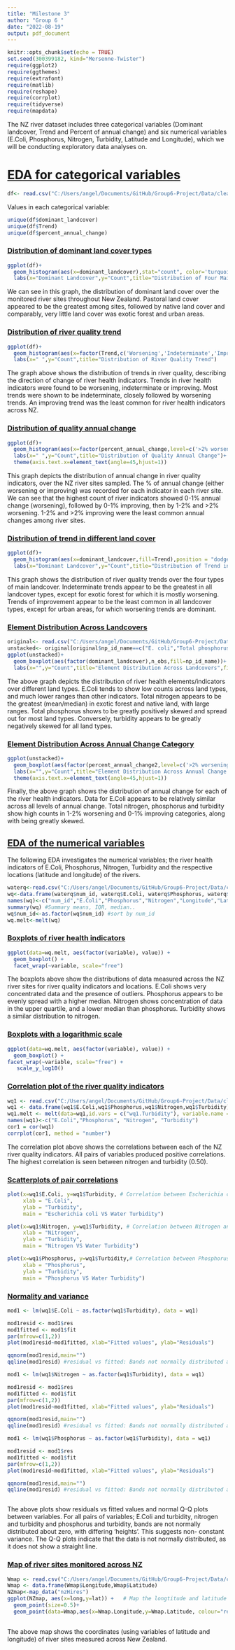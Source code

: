 ```yaml
---
title: "Milestone 3"
author: "Group 6 "
date: "2022-08-19"
output: pdf_document
---
```


```r
knitr::opts_chunk$set(echo = TRUE)
set.seed(300399182, kind="Mersenne-Twister")
require(ggplot2)
require(ggthemes)
require(extrafont)
require(matlib)
require(reshape)
require(corrplot)
require(tidyverse)
require(mapdata)
```

The NZ river dataset includes three categorical variables (Dominant landcover, Trend and Percent of annual change) and six numerical variables (E.Coli, Phosphorus, Nitrogen, Turbidity, Latitude and Longitude), which we will be conducting exploratory data analyses on.

# [EDA for categorical variables]{.underline}

```r
df<- read.csv("C:/Users/angel/Documents/GitHub/Group6-Project/Data/cleaned.csv")
```

Values in each categorical variable:

```r
unique(df$dominant_landcover)
unique(df$Trend)
unique(df$percent_annual_change)
```

### [Distribution of dominant land cover types]{.underline}

```r
ggplot(df)+
  geom_histogram(aes(x=dominant_landcover),stat="count", color='turquoise4')+
  labs(x="Dominant Landcover",y="Count",title="Distribution of Four Main Landcover Types")
```

We can see in this graph, the distribution of dominant land cover over the monitored river sites throughout New Zealand. Pastoral land cover appeared to be the greatest among sites, followed by native land cover and comparably, very little land cover was exotic forest and urban areas.

### [Distribution of river quality trend]{.underline}

```r
ggplot(df)+
  geom_histogram(aes(x=factor(Trend,c('Worsening','Indeterminate','Improving'))),stat="count", color='turquoise4')+
  labs(x=" ",y="Count",title="Distribution of River Quality Trend")
```

The graph above shows the distribution of trends in river quality, describing the direction of change of river health indicators. Trends in river health indicators were found to be worsening, indeterminate or improving. Most trends were shown to be indeterminate, closely followed by worsening trends. An improving trend was the least common for river health indicators across NZ.

### [Distribution of quality annual change]{.underline}

```r
ggplot(df)+
  geom_histogram(aes(x=factor(percent_annual_change,level=c('>2% worsening','1-2% worsening','0-1% worsening','0-1% improving','1-2% improving','>2% improving'))),stat="count", color='turquoise4')+
  labs(x=" ",y="Count",title="Distribution of Quality Annual Change")+
  theme(axis.text.x=element_text(angle=45,hjust=1))
```

This graph depicts the distribution of annual change in river quality indicators, over the NZ river sites sampled. The % of annual change (either worsening or improving) was recorded for each indicator in each river site. We can see that the highest count of river indicators showed 0-1% annual change (worsening), followed by 0-1% improving, then by 1-2% and \>2% worsening. 1-2% and \>2% improving were the least common annual changes among river sites.

### [Distribution of trend in different land cover]{.underline}

```r
ggplot(df)+
  geom_histogram(aes(x=dominant_landcover,fill=Trend),position = "dodge",stat="count", color='turquoise4')+
  labs(x="Dominant Landcover",y="Count",title="Distribution of Trend in Four Main Landcovers")
```

This graph shows the distribution of river quality trends over the four types of main landcover. Indeterminate trends appear to be the greatest in all landcover types, except for exotic forest for which it is mostly worsening. Trends of improvement appear to be the least common in all landcover types, except for urban areas, for which worsening trends are dominant.

### [Element Distribution Across Landcovers]{.underline}

```r
original<- read.csv("C:/Users/angel/Documents/GitHub/Group6-Project/Data/river-water-quality-trends-20082017-19982017-and-19902017.csv")
unstacked<- original[original$np_id_name==c("E. coli","Total phosphorus","Turbidity","Total nitrogen"),]
ggplot(unstacked)+
  geom_boxplot(aes(factor(dominant_landcover),n_obs,fill=np_id_name))+
  labs(x="",y="Count",title="Element Distribution Across Landcovers",fill="Element")
```

The above graph depicts the distribution of river health elements/indicators over different land types. E.Coli tends to show low counts across land types, and much lower ranges than other indicators. Total nitrogen appears to be the greatest (mean/median) in exotic forest and native land, with large ranges. Total phosphorus shows to be greatly positively skewed and spread out for most land types. Conversely, turbidity appears to be greatly negatively skewed for all land types.

### [Element Distribution Across Annual Change Category]{.underline}

```r
ggplot(unstacked)+
  geom_boxplot(aes(factor(percent_annual_change2,level=c('>2% worsening','1-2% worsening','0-1% worsening','0-1% improving','1-2% improving','>2% improving')),n_obs,fill=np_id_name))+
  labs(x="",y="Count",title="Element Distribution Across Annual Change Category",fill="Element")+
  theme(axis.text.x=element_text(angle=45,hjust=1))
```

Finally, the above graph shows the distribution of annual change for each of the river health indicators. Data for E.Coli appears to be relatively similar across all levels of annual change. Total nitrogen, phosphorus and turbidity show high counts in 1-2% worsening and 0-1% improving categories, along with being greatly skewed.

## [EDA of the numerical variables]{.underline} 

The following EDA investigates the numerical variables; the river health indicators of E.Coli, Phosphorus, Nitrogen, Turbidity and the respective locations (latitude and longitude) of the rivers.

```r
waterq<-read.csv("C:/Users/angel/Documents/GitHub/Group6-Project/Data/cleaned.csv", header=T) #numeric variables along side with chr
wq<-data.frame(waterq$num_id, waterq$E.Coli, waterq$Phosphorus, waterq$Nitrogen, waterq$Longitude, waterq$Latitude, waterq$Turbidity)
names(wq)<-c("num_id","E.Coli","Phosphorus","Nitrogen","Longitude","Latitude","Turbidity") #rename cols in wq
summary(wq) #Summary means, IQR, median..
wq$num_id<-as.factor(wq$num_id) #sort by num_id 
wq.melt<-melt(wq)
```

### [Boxplots of river health indicators]{.underline}

```r
ggplot(data=wq.melt, aes(factor(variable), value)) + 
  geom_boxplot() + 
  facet_wrap(~variable, scale="free")


```

The boxplots above show the distributions of data measured across the NZ river sites for river quality indicators and locations. E.Coli shows very concentrated data and the presence of outliers. Phosphorus appears to be evenly spread with a higher median. Nitrogen shows concentration of data in the upper quartile, and a lower median than phosphorus. Turbidity shows a similar distribution to nitrogen.

### [Boxplots with a logarithmic scale]{.underline}

```r
ggplot(data=wq.melt, aes(factor(variable), value)) + 
  geom_boxplot() + 
facet_wrap(~variable, scale="free") + 
   scale_y_log10() 
```

### [Correlation plot of the river quality indicators]{.underline}

```r
wq1 <- read.csv("C:/Users/angel/Documents/GitHub/Group6-Project/Data/cleaned.csv")
wq1 <- data.frame(wq1$E.Coli,wq1$Phosphorus,wq1$Nitrogen,wq1$Turbidity)
wq1.melt <- melt(data=wq1,id.vars = c("wq1.Turbidity"), variable.name = "Numeric-variable")
names(wq1)<-c("E.Coli","Phosphorus", "Nitrogen", "Turbidity")
cor1 = cor(wq1)
corrplot(cor1, method = "number")
```

The correlation plot above shows the correlations between each of the NZ river quality indicators. All pairs of variables produced positive correlations. The highest correlation is seen between nitrogen and turbidity (0.50).

### [Scatterplots of pair correlations]{.underline}

```r
plot(x=wq1$E.Coli, y=wq1$Turbidity, # Correlation between Escherichia coli and Turbidity
     xlab = "E.Coli",
     ylab = "Turbidity",
     main = "Escherichia coli VS Water Turbidity")

plot(x=wq1$Nitrogen, y=wq1$Turbidity, # Correlation between Nitrogen and Turbidity
     xlab = "Nitrogen",
     ylab = "Turbidity",
     main = "Nitrogen VS Water Turbidity")

plot(x=wq1$Phosphorus, y=wq1$Turbidity,# Correlation between Phosphorus and Turbidity
     xlab = "Phosphorus",
     ylab = "Turbidity",
     main = "Phosphorus VS Water Turbidity")
```

### [Normality and variance]{.underline}

```r
mod1 <- lm(wq1$E.Coli ~ as.factor(wq1$Turbidity), data = wq1)

mod1resid <- mod1$res
mod1fitted <- mod1$fit
par(mfrow=c(1,2))
plot(mod1resid~mod1fitted, xlab="Fitted values", ylab="Residuals") 

qqnorm(mod1resid,main="")
qqline(mod1resid) #residual vs fitted: Bands not normally distributed about zero with differing ‘heights’ suggests non- constant variance Q-Q plot: Data not normally distributed, it does not show a straight line

mod1 <- lm(wq1$Nitrogen ~ as.factor(wq1$Turbidity), data = wq1)

mod1resid <- mod1$res
mod1fitted <- mod1$fit
par(mfrow=c(1,2))
plot(mod1resid~mod1fitted, xlab="Fitted values", ylab="Residuals") 

qqnorm(mod1resid,main="")
qqline(mod1resid) #residual vs fitted: Bands not normally distributed about zero with differing ‘heights’ suggests non- constant variance Q-Q plot: Data not normally distributed, it does not show a straight line

mod1 <- lm(wq1$Phosphorus ~ as.factor(wq1$Turbidity), data = wq1)

mod1resid <- mod1$res
mod1fitted <- mod1$fit
par(mfrow=c(1,2))
plot(mod1resid~mod1fitted, xlab="Fitted values", ylab="Residuals") 

qqnorm(mod1resid,main="")
qqline(mod1resid) #residual vs fitted: Bands not normally distributed about zero with differing ‘heights’ suggests non- constant variance Q-Q plot: Data not normally distributed, it does not show a straight line



```

The above plots show residuals vs fitted values and normal Q-Q plots between variables. For all pairs of variables; E.Coli and turbidity, nitrogen and turbidity and phosphorus and turbidity, bands are not normally distributed about zero, with differing 'heights'. This suggests non- constant variance. The Q-Q plots indicate that the data is not normally distributed, as it does not show a straight line.

### [Map of river sites monitored across NZ]{.underline}

```r
Wmap <- read.csv("C:/Users/angel/Documents/GitHub/Group6-Project/Data/cleaned.csv")
Wmap <- data.frame(Wmap$Longitude,Wmap$Latitude) 
NZmap<-map_data("nzHires")
ggplot(NZmap, aes(x=long,y=lat)) +   # Map the longtitude and latitude at NZ
  geom_point(size=0.5)+
  geom_point(data=Wmap,aes(x=Wmap.Longitude,y=Wmap.Latitude, colour="red"), size=0.1)
  

```

The above map shows the coordinates (using variables of latitude and longitude) of river sites measured across New Zealand.
